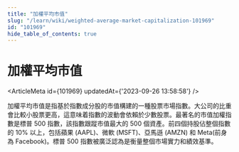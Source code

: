 ```yaml
---
title: "加權平均市值"
slug: "/learn/wiki/weighted-average-market-capitalization-101969"
id: "101969"
hide_table_of_contents: true
---
```



# 加權平均市值

<ArticleMeta id={101969} updatedAt={'2023-09-26 13:58:58'} />
<div className='border-solid border-b border-t-0 my-4 border-[var(--ifm-color-gray-300)]' />

加權平均市值是指基於指數成分股的市值構建的一種股票市場指數。大公司的比重會比較小股票更高，這意味着指數的波動會依賴於少數股票。最著名的市值加權指數是標普 500 指數，該指數跟蹤市值最大的 500 個資產。前四個持股佔整個指數的 10% 以上，包括蘋果 (AAPL)、微軟 (MSFT)、亞馬遜 (AMZN) 和 Meta(前身為 Facebook)。標普 500 指數被廣泛認為是衡量整個市場實力和績效基準。
